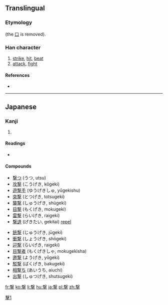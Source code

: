 {{also|擊|击}}
==Translingual==
{{ja-forms|撃|[[击]]|[[擊]]}}
===Etymology===
{{Han simp|擊|f=軎|t=車}} (the [[口]] is removed). 

===Han character===
{{Han char|rn=64|rad=手|as=11|sn=15|four=|canj=十水手 (JEQ), X十水手 (XJEQ)|ids=⿱[[軗]][[手]]}}

# [[strike]], [[hit]], [[beat]]
# [[attack]], [[fight]]

====References====
* {{Han ref|kx=0453.191|dkj=12674|hdz=31940.021|uh=6483|ud=25731}}

----

==Japanese==

===Kanji===
{{ja-kanji|grade=c|rs=手11|style=s|kyu=擊}}

# {{defn|lang=ja|sort=手11}}

====Readings====
* {{ja-readings|goon=[[きゃく]] (kyaku) {{non-joyo-reading}}|kanon=[[けき]] (keki) {{non-joyo-reading}}|kanyoon=[[げき]] (geki)|kun=[[うつ]] (utsu)}}

====Compounds====
{{top2}}
* [[撃つ]] (うつ, utsu)
* [[攻撃]] (こうげき, kōgeki)
* [[遊撃手]] (ゆうげきしゅ, yūgekishu)
* [[突撃]] (とつげき, totsugeki)
* [[襲撃]] (しゅうげき, shūgeki)
* [[目撃]] (もくげき, mokugeki)
* [[雷撃]] (らいげき, raigeki)
* [[撃退]] (げきたい, gekitai) [[repel]]
{{mid2}}
* [[銃撃]] (じゅうげき, jūgeki)
* [[衝撃]] (しょうげき, shōgeki)
* [[迎撃]] (らいげき, raigeki)
* [[目撃者]] (もくげきしゃ, mokugekisha)
* [[邀撃]] (ようげき, yōgeki)
* [[駁撃]] (ばくげき, bakugeki)
* [[相撃ち]] (あいうち, aiuchi)
* [[出撃]] (しゅつげき, shutsugeki)
{{bottom}}

[[Category:CJKV characters simplified differently in Japan and China|擊1]]

[[fr:撃]]
[[ko:撃]]
[[li:撃]]
[[hu:撃]]
[[ja:撃]]
[[pl:撃]]
[[zh:撃]]